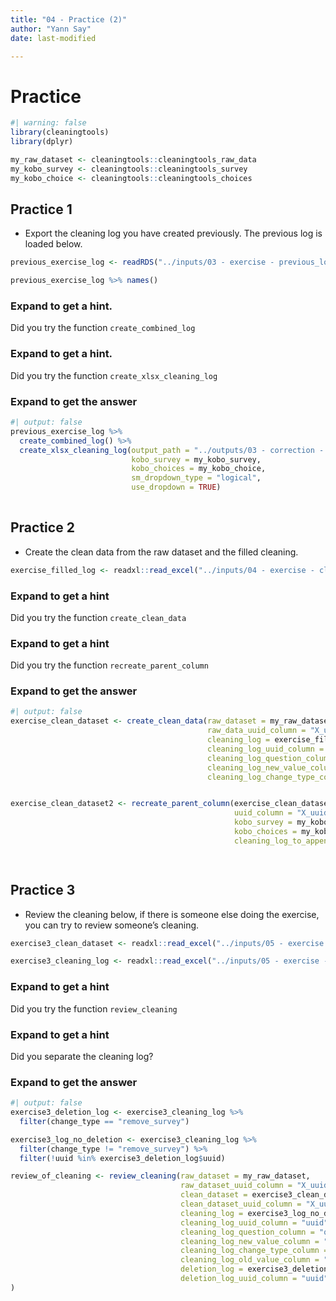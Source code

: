 ```yaml
---
title: "04 - Practice (2)"
author: "Yann Say"
date: last-modified

---
```


# Practice
```r
#| warning: false
library(cleaningtools)
library(dplyr)

my_raw_dataset <- cleaningtools::cleaningtools_raw_data
my_kobo_survey <- cleaningtools::cleaningtools_survey
my_kobo_choice <- cleaningtools::cleaningtools_choices
```

## Practice 1

- Export the cleaning log you have created previously. The previous log is loaded below.
```r
previous_exercise_log <- readRDS("../inputs/03 - exercise - previous_log.RDS")

previous_exercise_log %>% names()
```


::: {.callout-note collapse="true" appearance="minimal"}
### Expand to get a hint.

Did you try the function `create_combined_log`
:::

::: {.callout-note collapse="true" appearance="minimal"}
### Expand to get a hint.

Did you try the function `create_xlsx_cleaning_log`
:::

::: {.callout-tip collapse="true" appearance="minimal"}
### Expand to get the answer

```r
#| output: false
previous_exercise_log %>% 
  create_combined_log() %>%
  create_xlsx_cleaning_log(output_path = "../outputs/03 - correction - cleaning_log.xlsx", 
                           kobo_survey = my_kobo_survey,
                           kobo_choices = my_kobo_choice,
                           sm_dropdown_type = "logical",
                           use_dropdown = TRUE)
  
```
:::

## Practice 2

- Create the clean data from the raw dataset and the filled cleaning.

```r
exercise_filled_log <- readxl::read_excel("../inputs/04 - exercise - cleaning_log - filled.xlsx", sheet = "cleaning_log")
```

::: {.callout-note collapse="true" appearance="minimal"}
### Expand to get a hint

Did you try the function `create_clean_data`
:::

::: {.callout-note collapse="true" appearance="minimal"}
### Expand to get a hint

Did you try the function `recreate_parent_column`
:::

::: {.callout-tip collapse="true" appearance="minimal"}
### Expand to get the answer

```r
#| output: false
exercise_clean_dataset <- create_clean_data(raw_dataset = my_raw_dataset,
                                            raw_data_uuid_column = "X_uuid",
                                            cleaning_log = exercise_filled_log, 
                                            cleaning_log_uuid_column = "uuid",
                                            cleaning_log_question_column = "question",
                                            cleaning_log_new_value_column = "new_value",
                                            cleaning_log_change_type_column = "change_type")


exercise_clean_dataset2 <- recreate_parent_column(exercise_clean_dataset,
                                                  uuid_column = "X_uuid", 
                                                  kobo_survey = my_kobo_survey,
                                                  kobo_choices = my_kobo_choice,
                                                  cleaning_log_to_append = exercise_filled_log)

  
```
:::

## Practice 3

- Review the cleaning below, if there is someone else doing the exercise, you can try to review someone's cleaning.

```r
exercise3_clean_dataset <- readxl::read_excel("../inputs/05 - exercise - clean dataset for review.xlsx")

exercise3_cleaning_log <- readxl::read_excel("../inputs/05 - exercise - clean dataset for review.xlsx", sheet = 2)

```

::: {.callout-note collapse="true" appearance="minimal"}
### Expand to get a hint

Did you try the function `review_cleaning`
:::

::: {.callout-note collapse="true" appearance="minimal"}
### Expand to get a hint

Did you separate the cleaning log?
:::

::: {.callout-tip collapse="true" appearance="minimal"}
### Expand to get the answer

```r
#| output: false
exercise3_deletion_log <- exercise3_cleaning_log %>% 
  filter(change_type == "remove_survey")

exercise3_log_no_deletion <- exercise3_cleaning_log %>% 
  filter(change_type != "remove_survey") %>% 
  filter(!uuid %in% exercise3_deletion_log$uuid)

review_of_cleaning <- review_cleaning(raw_dataset = my_raw_dataset,
                                      raw_dataset_uuid_column = "X_uuid", 
                                      clean_dataset = exercise3_clean_dataset,
                                      clean_dataset_uuid_column = "X_uuid",
                                      cleaning_log = exercise3_log_no_deletion, 
                                      cleaning_log_uuid_column = "uuid",
                                      cleaning_log_question_column = "question",
                                      cleaning_log_new_value_column = "new_value",
                                      cleaning_log_change_type_column = "change_type", 
                                      cleaning_log_old_value_column = "old_value", 
                                      deletion_log = exercise3_deletion_log, 
                                      deletion_log_uuid_column = "uuid"
)
```

:::
